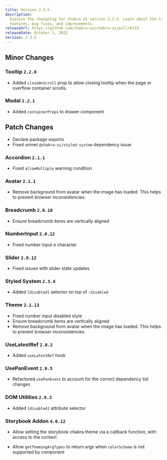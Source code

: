 ```yaml
---
title: Version 2.3.5
description:
  Explore the changelog for Chakra UI version 2.3.5. Learn about the latest
  features, bug fixes, and improvements.
releaseUrl: https://github.com/chakra-ui/chakra-ui/pull/6723
releaseDate: October 3, 2022
version: 2.3.5
---
```


## Minor Changes

### Tooltip `2.2.0`

- Added `closeOnScroll` prop to allow closing tooltip when the page or overflow
  container scrolls.

### Modal `2.2.1`

- Added `containerProps` to drawer component

## Patch Changes

- Declare package exports
- Fixed unmet `@chakra-ui/styled-system` dependency issue

### Accordion `2.1.1`

- Fixed `allowMultiple` warning condition

### Avatar `2.1.1`

- Remove background from avatar when the image has loaded. This helps to prevent
  browser inconsistencies.

### Breadcrumb `2.0.10`

- Ensure breadcrumb items are vertically aligned

### NumberInput `2.0.12`

- Fixed number input e character

### Slider `2.0.12`

- Fixed issues with slider state updates

### Styled System `2.3.4`

- Added `[disabled]` selector on top of `:disabled`

### Theme `2.1.13`

- Fixed number input disabled style
- Ensure breadcrumb items are vertically aligned
- Remove background from avatar when the image has loaded. This helps to prevent
  browser inconsistencies

### UseLatestRef `2.0.2`

- Added `useLatestRef` hook

### UsePanEvent `2.0.5`

- Refactored `usePanEvent` to account for the correct dependency list changes

### DOM Utilities `2.0.3`

- Added `[disabled]` attribute selector

### Storybook Addon `4.0.12`

- Allow setting the storybook chakra theme via a callback function, with access
  to the context

- Allow `getThemingArgTypes` to return args when `colorScheme` is not supported
  by component
